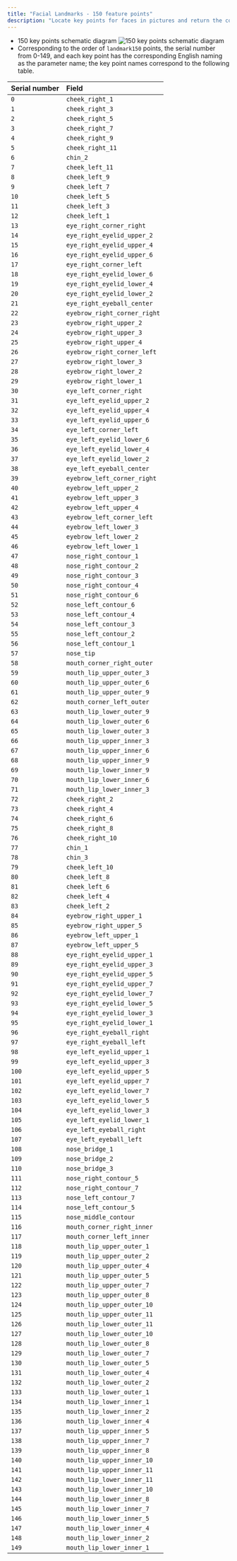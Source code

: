 ```yaml
---
title: "Facial Landmarks - 150 feature points"
description: "Locate key points for faces in pictures and return the commonly used 72, 150, 201 face key point coordinate positions, including face outline, eyes, eyebrows, lips and nose outline, etc., which can be applied to beauty shooting, video stickers and other scenarios to enrich user play."
---
```


- 150 key points schematic diagram
  ![150 key points schematic diagram](https://img.ailabtools.com/rapidapi/KeyPointsOfHumanFace/150.jpeg)
- Corresponding to the order of `landmark150` points, the serial number from 0-149, and each key point has the corresponding English naming as the parameter name; the key point names correspond to the following table.

| Serial number | Field                        |
|:--------------|:-----------------------------|
| `0`           | `cheek_right_1`              |
| `1`           | `cheek_right_3`              |
| `2`           | `cheek_right_5`              |
| `3`           | `cheek_right_7`              |
| `4`           | `cheek_right_9`              |
| `5`           | `cheek_right_11`             |
| `6`           | `chin_2`                     |
| `7`           | `cheek_left_11`              |
| `8`           | `cheek_left_9`               |
| `9`           | `cheek_left_7`               |
| `10`          | `cheek_left_5`               |
| `11`          | `cheek_left_3`               |
| `12`          | `cheek_left_1`               |
| `13`          | `eye_right_corner_right`     |
| `14`          | `eye_right_eyelid_upper_2`   |
| `15`          | `eye_right_eyelid_upper_4`   |
| `16`          | `eye_right_eyelid_upper_6`   |
| `17`          | `eye_right_corner_left`      |
| `18`          | `eye_right_eyelid_lower_6`   |
| `19`          | `eye_right_eyelid_lower_4`   |
| `20`          | `eye_right_eyelid_lower_2`   |
| `21`          | `eye_right_eyeball_center`   |
| `22`          | `eyebrow_right_corner_right` |
| `23`          | `eyebrow_right_upper_2`      |
| `24`          | `eyebrow_right_upper_3`      |
| `25`          | `eyebrow_right_upper_4`      |
| `26`          | `eyebrow_right_corner_left`  |
| `27`          | `eyebrow_right_lower_3`      |
| `28`          | `eyebrow_right_lower_2`      |
| `29`          | `eyebrow_right_lower_1`      |
| `30`          | `eye_left_corner_right`      |
| `31`          | `eye_left_eyelid_upper_2`    |
| `32`          | `eye_left_eyelid_upper_4`    |
| `33`          | `eye_left_eyelid_upper_6`    |
| `34`          | `eye_left_corner_left`       |
| `35`          | `eye_left_eyelid_lower_6`    |
| `36`          | `eye_left_eyelid_lower_4`    |
| `37`          | `eye_left_eyelid_lower_2`    |
| `38`          | `eye_left_eyeball_center`    |
| `39`          | `eyebrow_left_corner_right`  |
| `40`          | `eyebrow_left_upper_2`       |
| `41`          | `eyebrow_left_upper_3`       |
| `42`          | `eyebrow_left_upper_4`       |
| `43`          | `eyebrow_left_corner_left`   |
| `44`          | `eyebrow_left_lower_3`       |
| `45`          | `eyebrow_left_lower_2`       |
| `46`          | `eyebrow_left_lower_1`       |
| `47`          | `nose_right_contour_1`       |
| `48`          | `nose_right_contour_2`       |
| `49`          | `nose_right_contour_3`       |
| `50`          | `nose_right_contour_4`       |
| `51`          | `nose_right_contour_6`       |
| `52`          | `nose_left_contour_6`        |
| `53`          | `nose_left_contour_4`        |
| `54`          | `nose_left_contour_3`        |
| `55`          | `nose_left_contour_2`        |
| `56`          | `nose_left_contour_1`        |
| `57`          | `nose_tip`                   |
| `58`          | `mouth_corner_right_outer`   |
| `59`          | `mouth_lip_upper_outer_3`    |
| `60`          | `mouth_lip_upper_outer_6`    |
| `61`          | `mouth_lip_upper_outer_9`    |
| `62`          | `mouth_corner_left_outer`    |
| `63`          | `mouth_lip_lower_outer_9`    |
| `64`          | `mouth_lip_lower_outer_6`    |
| `65`          | `mouth_lip_lower_outer_3`    |
| `66`          | `mouth_lip_upper_inner_3`    |
| `67`          | `mouth_lip_upper_inner_6`    |
| `68`          | `mouth_lip_upper_inner_9`    |
| `69`          | `mouth_lip_lower_inner_9`    |
| `70`          | `mouth_lip_lower_inner_6`    |
| `71`          | `mouth_lip_lower_inner_3`    |
| `72`          | `cheek_right_2`              |
| `73`          | `cheek_right_4`              |
| `74`          | `cheek_right_6`              |
| `75`          | `cheek_right_8`              |
| `76`          | `cheek_right_10`             |
| `77`          | `chin_1`                     |
| `78`          | `chin_3`                     |
| `79`          | `cheek_left_10`              |
| `80`          | `cheek_left_8`               |
| `81`          | `cheek_left_6`               |
| `82`          | `cheek_left_4`               |
| `83`          | `cheek_left_2`               |
| `84`          | `eyebrow_right_upper_1`      |
| `85`          | `eyebrow_right_upper_5`      |
| `86`          | `eyebrow_left_upper_1`       |
| `87`          | `eyebrow_left_upper_5`       |
| `88`          | `eye_right_eyelid_upper_1`   |
| `89`          | `eye_right_eyelid_upper_3`   |
| `90`          | `eye_right_eyelid_upper_5`   |
| `91`          | `eye_right_eyelid_upper_7`   |
| `92`          | `eye_right_eyelid_lower_7`   |
| `93`          | `eye_right_eyelid_lower_5`   |
| `94`          | `eye_right_eyelid_lower_3`   |
| `95`          | `eye_right_eyelid_lower_1`   |
| `96`          | `eye_right_eyeball_right`    |
| `97`          | `eye_right_eyeball_left`     |
| `98`          | `eye_left_eyelid_upper_1`    |
| `99`          | `eye_left_eyelid_upper_3`    |
| `100`         | `eye_left_eyelid_upper_5`    |
| `101`         | `eye_left_eyelid_upper_7`    |
| `102`         | `eye_left_eyelid_lower_7`    |
| `103`         | `eye_left_eyelid_lower_5`    |
| `104`         | `eye_left_eyelid_lower_3`    |
| `105`         | `eye_left_eyelid_lower_1`    |
| `106`         | `eye_left_eyeball_right`     |
| `107`         | `eye_left_eyeball_left`      |
| `108`         | `nose_bridge_1`              |
| `109`         | `nose_bridge_2`              |
| `110`         | `nose_bridge_3`              |
| `111`         | `nose_right_contour_5`       |
| `112`         | `nose_right_contour_7`       |
| `113`         | `nose_left_contour_7`        |
| `114`         | `nose_left_contour_5`        |
| `115`         | `nose_middle_contour`        |
| `116`         | `mouth_corner_right_inner`   |
| `117`         | `mouth_corner_left_inner`    |
| `118`         | `mouth_lip_upper_outer_1`    |
| `119`         | `mouth_lip_upper_outer_2`    |
| `120`         | `mouth_lip_upper_outer_4`    |
| `121`         | `mouth_lip_upper_outer_5`    |
| `122`         | `mouth_lip_upper_outer_7`    |
| `123`         | `mouth_lip_upper_outer_8`    |
| `124`         | `mouth_lip_upper_outer_10`   |
| `125`         | `mouth_lip_upper_outer_11`   |
| `126`         | `mouth_lip_lower_outer_11`   |
| `127`         | `mouth_lip_lower_outer_10`   |
| `128`         | `mouth_lip_lower_outer_8`    |
| `129`         | `mouth_lip_lower_outer_7`    |
| `130`         | `mouth_lip_lower_outer_5`    |
| `131`         | `mouth_lip_lower_outer_4`    |
| `132`         | `mouth_lip_lower_outer_2`    |
| `133`         | `mouth_lip_lower_outer_1`    |
| `134`         | `mouth_lip_lower_inner_1`    |
| `135`         | `mouth_lip_lower_inner_2`    |
| `136`         | `mouth_lip_lower_inner_4`    |
| `137`         | `mouth_lip_upper_inner_5`    |
| `138`         | `mouth_lip_upper_inner_7`    |
| `139`         | `mouth_lip_upper_inner_8`    |
| `140`         | `mouth_lip_upper_inner_10`   |
| `141`         | `mouth_lip_upper_inner_11`   |
| `142`         | `mouth_lip_lower_inner_11`   |
| `143`         | `mouth_lip_lower_inner_10`   |
| `144`         | `mouth_lip_lower_inner_8`    |
| `145`         | `mouth_lip_lower_inner_7`    |
| `146`         | `mouth_lip_lower_inner_5`    |
| `147`         | `mouth_lip_lower_inner_4`    |
| `148`         | `mouth_lip_lower_inner_2`    |
| `149`         | `mouth_lip_lower_inner_1`    |
